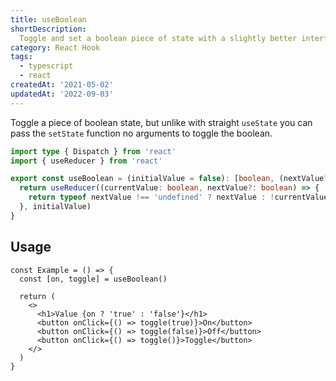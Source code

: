 ```yaml
---
title: useBoolean
shortDescription:
  Toggle and set a boolean piece of state with a slightly better interface than straight useState
category: React Hook
tags:
  - typescript
  - react
createdAt: '2021-05-02'
updatedAt: '2022-09-03'
---
```


Toggle a piece of boolean state, but unlike with straight `useState` you can pass the `setState`
function no arguments to toggle the boolean.

```typescript
import type { Dispatch } from 'react'
import { useReducer } from 'react'

export const useBoolean = (initialValue = false): [boolean, (nextValue?: boolean) => void] => {
  return useReducer((currentValue: boolean, nextValue?: boolean) => {
    return typeof nextValue !== 'undefined' ? nextValue : !currentValue
  }, initialValue)
}
```

## Usage

```tsx {1,5-8}
const Example = () => {
  const [on, toggle] = useBoolean()

  return (
    <>
      <h1>Value {on ? 'true' : 'false'}</h1>
      <button onClick={() => toggle(true)}>On</button>
      <button onClick={() => toggle(false)}>Off</button>
      <button onClick={() => toggle()}>Toggle</button>
    </>
  )
}
```
